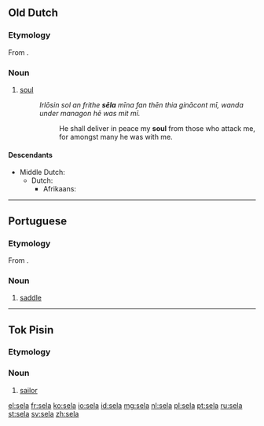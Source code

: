 {{also|Sela}}
==Old Dutch==

===Etymology===
From {{etyl|gem-pro|odt}} {{recons|saiwalō|lang=gem-pro}}.

===Noun===
{{head|odt|noun|g=f|head=sēla}}

# [[soul]]
#: ''Irlōsin sol an frithe '''sēla''' mīna fan thēn thia ginācont mī, wanda under managon hē was mit mī.''
#:: He shall deliver in peace my '''soul''' from those who attack me, for amongst many he was with me.

====Descendants====
* Middle Dutch: {{l|dum|siele}}
** Dutch: {{l|nl|ziel}}
*** Afrikaans: {{l|af|siel}}

----

==Portuguese==

===Etymology===
From {{etyl|la|pt}} {{term|sella|lang=la}}.

===Noun===
{{pt-noun}}

# [[saddle]]

----

==Tok Pisin==
===Etymology===
{{etyl|en|tpi}} {{term|sailor}}

===Noun===
{{head|tpi|noun}}

# [[sailor]]

[[el:sela]]
[[fr:sela]]
[[ko:sela]]
[[io:sela]]
[[id:sela]]
[[mg:sela]]
[[nl:sela]]
[[pl:sela]]
[[pt:sela]]
[[ru:sela]]
[[st:sela]]
[[sv:sela]]
[[zh:sela]]